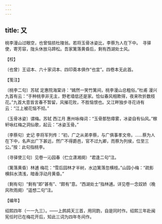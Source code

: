 ```yaml
---
---
---
```

title: 又
---







桃李漫山过眼空，也曾恼损杜陵翁。若将玉骨冰姿比，李蔡为人在下中。　寻驿使，寄芳容，陇头休放马蹄松。吾家篱落黄昏后，剩有西湖处士风。





【校】


〔也曾〕王诏本、六十家词本、四印斋本俱作“也宜”。四卷本无此首。





【笺注】


〔桃李二句〕苏轼 定惠院海棠诗：“嫣然一笑竹篱间，桃李漫山总粗俗。”杜甫 漫兴九首有云：“手种桃李非无主，野老墙低还是家。恰似春风相欺得，夜来吹折数枝花。”九首大意皆言春不暂留，风摧花败，不胜恼恨也。又江畔独步寻花诗有云：“江上被花恼不彻。”

〔玉骨冰姿〕谓梅。苏轼 西江月 惠州咏梅词：“玉骨那愁瘴雾，冰姿自有仙风。”稼轩咏红梅之洞仙歌，起云：“冰姿玉骨。”

〔李蔡句〕史记 李将军列传：“初，广之从弟李蔡，与广俱事孝文帝。……蔡为人在下中，名声出广下甚远，然广不得爵邑，官不过九卿，而蔡为列侯，位至三公。”按：此句指桃李。

〔寻驿使三句〕见卷一沁园春（伫立潇湘阕）“君逢二句”注。

〔篱落黄昏〕林逋 梅花：“雪后园林才半树，水边篱落忽横枝。”山园小梅：“疏影横斜水清浅，暗香浮动月黄昏。”

〔剩有句〕“剩有”即“甚有”、“颇有”意。“西湖处士”指林逋。详见卷一念奴娇（晚风吹雨阕）“遥想二句”注。





【编年】


绍熙四年（一一九三）。——上鹧鸪天三首，用同韵，自是同时作。绍熙三年赴闽宪任时已在梅花开后，知此三词为四年冬间作。